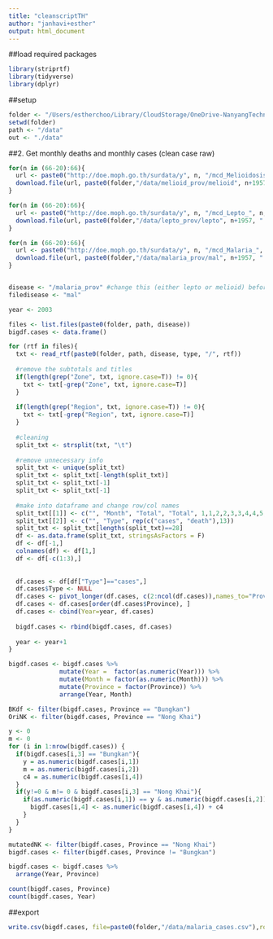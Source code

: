 ```yaml
---
title: "cleanscriptTH"
author: "janhavi+esther"
output: html_document
---
```


##load required packages
```r
library(striprtf)
library(tidyverse)
library(dplyr)
```

##setup
```r
folder <- "/Users/estherchoo/Library/CloudStorage/OneDrive-NanyangTechnologicalUniversity/TH_extr_weat"
setwd(folder)
path <- "/data"
out <- "./data"
```

##2. Get monthly deaths and monthly cases (clean case raw)
```r
for(n in (66-20):66){
  url <- paste0("http://doe.moph.go.th/surdata/y", n, "/mcd_Melioidosis_", n, ".rtf")
  download.file(url, paste0(folder,"/data/melioid_prov/melioid", n+1957, ".rtf"))
}

for(n in (66-20):66){
  url <- paste0("http://doe.moph.go.th/surdata/y", n, "/mcd_Lepto_", n, ".rtf")
  download.file(url, paste0(folder,"/data/lepto_prov/lepto", n+1957, ".rtf"))
}

for(n in (66-20):66){
  url <- paste0("http://doe.moph.go.th/surdata/y", n, "/mcd_Malaria_", n, ".rtf")
  download.file(url, paste0(folder,"/data/malaria_prov/mal", n+1957, ".rtf"))
}


disease <- "/malaria_prov" #change this (either lepto or melioid) before running
filedisease <- "mal"

year <- 2003

files <- list.files(paste0(folder, path, disease))
bigdf.cases <- data.frame()

for (rtf in files){
  txt <- read_rtf(paste0(folder, path, disease, type, "/", rtf))
  
  #remove the subtotals and titles
  if(length(grep("Zone", txt, ignore.case=T)) != 0){
    txt <- txt[-grep("Zone", txt, ignore.case=T)]
  }
  
  if(length(grep("Region", txt, ignore.case=T)) != 0){
    txt <- txt[-grep("Region", txt, ignore.case=T)]
  }
  
  #cleaning
  split_txt <- strsplit(txt, "\t")
  
  #remove unnecessary info
  split_txt <- unique(split_txt)
  split_txt <- split_txt[-length(split_txt)]
  split_txt <- split_txt[-1]
  split_txt <- split_txt[-1]
  
  #make into dataframe and change row/col names
  split_txt[[1]] <- c("", "Month", "Total", "Total", 1,1,2,2,3,3,4,4,5,5,6,6,7,7,8,8,9,9,10,10,11,11,12,12)
  split_txt[[2]] <- c("", "Type", rep(c("cases", "death"),13))
  split_txt <- split_txt[lengths(split_txt)==28]
  df <- as.data.frame(split_txt, stringsAsFactors = F)
  df <- df[-1,]
  colnames(df) <- df[1,]
  df <- df[-c(1:3),]
  
  
  df.cases <- df[df["Type"]=="cases",]
  df.cases$Type <- NULL
  df.cases <- pivot_longer(df.cases, c(2:ncol(df.cases)),names_to="Province", values_to="Cases")
  df.cases <- df.cases[order(df.cases$Province), ]
  df.cases <- cbind(Year=year, df.cases)
  
  bigdf.cases <- rbind(bigdf.cases, df.cases)
  
  year <- year+1
}

bigdf.cases <- bigdf.cases %>%
              mutate(Year =  factor(as.numeric(Year))) %>%
              mutate(Month = factor(as.numeric(Month))) %>%
              mutate(Province = factor(Province)) %>%
              arrange(Year, Month)

BKdf <- filter(bigdf.cases, Province == "Bungkan")
OriNK <- filter(bigdf.cases, Province == "Nong Khai")

y <- 0
m <- 0
for (i in 1:nrow(bigdf.cases)) {
  if(bigdf.cases[i,3] == "Bungkan"){
    y = as.numeric(bigdf.cases[i,1])
    m = as.numeric(bigdf.cases[i,2])
    c4 = as.numeric(bigdf.cases[i,4])
  }
  if(y!=0 & m!= 0 & bigdf.cases[i,3] == "Nong Khai"){
    if(as.numeric(bigdf.cases[i,1]) == y & as.numeric(bigdf.cases[i,2]) == m){
      bigdf.cases[i,4] <- as.numeric(bigdf.cases[i,4]) + c4
    }
  }
}

mutatedNK <- filter(bigdf.cases, Province == "Nong Khai")
bigdf.cases <- filter(bigdf.cases, Province != "Bungkan")

bigdf.cases <- bigdf.cases %>%
  arrange(Year, Province)

count(bigdf.cases, Province)
count(bigdf.cases, Year)
```

##export
```r
write.csv(bigdf.cases, file=paste0(folder,"/data/malaria_cases.csv"),row.names=F)
```

